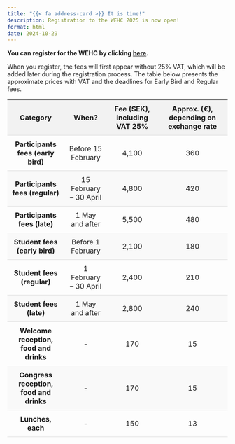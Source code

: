 ```yaml
---
title: "{{< fa address-card >}} It is time!"
description: Registration to the WEHC 2025 is now open!
format: html
date: 2024-10-29
---
```


**You can register for the WEHC by clicking [here](https://registration.invajo.com/53381b6c-69cf-43db-9688-47716a910d90?page=b9fd1835-a58b-4fda-85a3-de6548dec209).**

When you register, the fees will first appear without 25% VAT, which will be added later during the registration process. The table below presents the approximate prices with VAT and the deadlines for Early Bird and Regular fees.

<style>
  table {
    width: 100%;
    border-collapse: collapse;
  }
  th, td {
    padding: 10px;
    text-align: center;
    border-bottom: 1px solid #ddd;
  }
  th {
    background-color: #f2f2f2;
  }
  tr:nth-child(even) {
    background-color: #f9f9f9;
  }
</style>

| Category                         | When?                    | Fee (SEK), including VAT 25% | Approx. (€), depending on exchange rate |
|----------------------------------|--------------------------|------------------------------|-----------------------------------------|
| **Participants fees (early bird)** | Before 15 February        | 4,100                        | 360                                     |
| **Participants fees (regular)**    | 15 February – 30 April    | 4,800                        | 420                                     |
| **Participants fees (late)**       | 1 May and after          | 5,500                        | 480                                     |
| **Student fees (early bird)**      | Before 1 February        | 2,100                        | 180                                     |
| **Student fees (regular)**         | 1 February – 30 April    | 2,400                        | 210                                     |
| **Student fees (late)**            | 1 May and after          | 2,800                        | 240                                     |
| **Welcome reception, food and drinks** | -                     | 170                          | 15                                      |
| **Congress reception, food and drinks** | -                   | 170                          | 15                                      |
| **Lunches, each**                  | -                        | 150                          | 13                                      |


